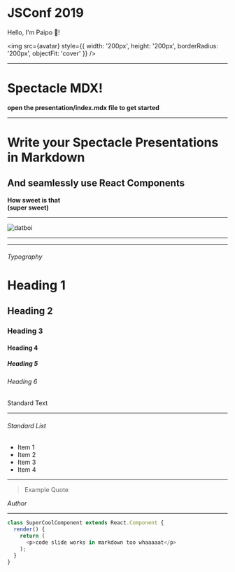 

# JSConf 2019

Hello, I'm Paipo 🙌! 

<img src={avatar} style={{ width: '200px', height: '200px', borderRadius: '200px', objectFit: 'cover' }} />

---
# Spectacle MDX!

**open the presentation/index.mdx file to get started**

---


# Write your Spectacle Presentations in Markdown
## And seamlessly use React Components  
**How sweet is that**  
**(super sweet)**

---

![datboi](https://pbs.twimg.com/media/CkjFUyTXEAEysBY.jpg)


---

<RegularComponent/>

---

###### Typography

# Heading 1

## Heading 2

### Heading 3

#### Heading 4

##### Heading 5

###### Heading 6

Standard Text

---

###### Standard List

- Item 1
- Item 2
- Item 3
- Item 4

---

> Example Quote

<Cite>Author</Cite>

---

```javascript
class SuperCoolComponent extends React.Component {
  render() {
    return (
      <p>code slide works in markdown too whaaaaat</p>
    );
  }
}
```
